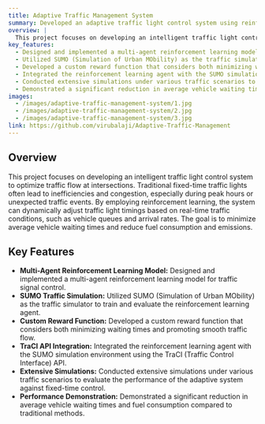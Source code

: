 ```yaml
---
title: Adaptive Traffic Management System
summary: Developed an adaptive traffic light control system using reinforcement learning, achieving significant reduction in average waiting times and fuel consumption at intersections.
overview: |
  This project focuses on developing an intelligent traffic light control system to optimize traffic flow at intersections. Traditional fixed-time traffic lights often lead to inefficiencies and congestion, especially during peak hours or unexpected traffic events. By employing reinforcement learning, the system can dynamically adjust traffic light timings based on real-time traffic conditions, such as vehicle queues and arrival rates. The goal is to minimize average vehicle waiting times and reduce fuel consumption and emissions.
key_features:
  - Designed and implemented a multi-agent reinforcement learning model for traffic signal control.
  - Utilized SUMO (Simulation of Urban MObility) as the traffic simulator to train and evaluate the reinforcement learning agent.
  - Developed a custom reward function that considers both minimizing waiting times and promoting smooth traffic flow.
  - Integrated the reinforcement learning agent with the SUMO simulation environment using the TraCI (Traffic Control Interface) API.
  - Conducted extensive simulations under various traffic scenarios to evaluate the performance of the adaptive system against fixed-time control.
  - Demonstrated a significant reduction in average vehicle waiting times and fuel consumption compared to traditional methods.
images:
  - /images/adaptive-traffic-management-system/1.jpg
  - /images/adaptive-traffic-management-system/2.jpg
  - /images/adaptive-traffic-management-system/3.jpg
link: https://github.com/virubalaji/Adaptive-Traffic-Management
---
```


## Overview

This project focuses on developing an intelligent traffic light control system to optimize traffic flow at intersections. Traditional fixed-time traffic lights often lead to inefficiencies and congestion, especially during peak hours or unexpected traffic events. By employing reinforcement learning, the system can dynamically adjust traffic light timings based on real-time traffic conditions, such as vehicle queues and arrival rates. The goal is to minimize average vehicle waiting times and reduce fuel consumption and emissions.

## Key Features

*   **Multi-Agent Reinforcement Learning Model:** Designed and implemented a multi-agent reinforcement learning model for traffic signal control.
*   **SUMO Traffic Simulation:** Utilized SUMO (Simulation of Urban MObility) as the traffic simulator to train and evaluate the reinforcement learning agent.
*   **Custom Reward Function:** Developed a custom reward function that considers both minimizing waiting times and promoting smooth traffic flow.
*   **TraCI API Integration:** Integrated the reinforcement learning agent with the SUMO simulation environment using the TraCI (Traffic Control Interface) API.
*   **Extensive Simulations:** Conducted extensive simulations under various traffic scenarios to evaluate the performance of the adaptive system against fixed-time control.
*   **Performance Demonstration:** Demonstrated a significant reduction in average vehicle waiting times and fuel consumption compared to traditional methods. 